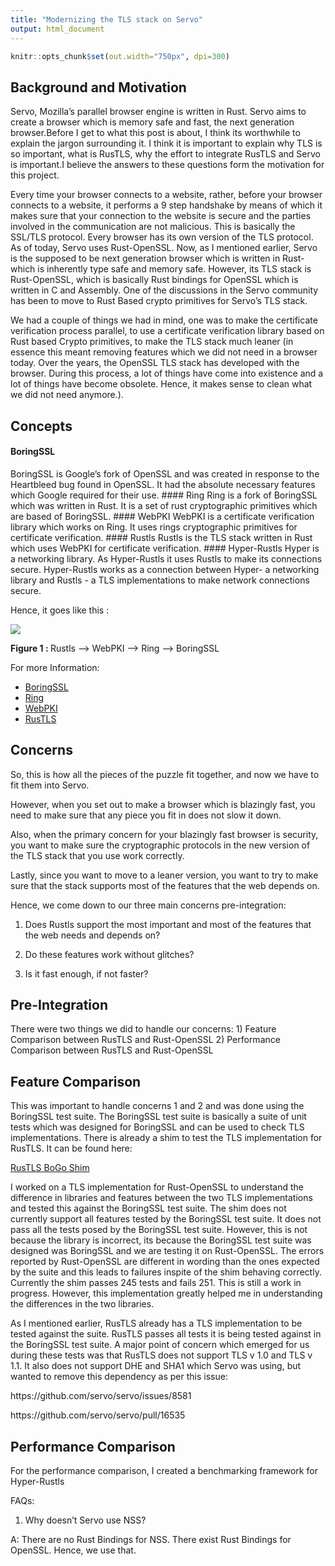 ```yaml
---
title: "Modernizing the TLS stack on Servo"
output: html_document
---
```


```r
knitr::opts_chunk$set(out.width="750px", dpi=300)
```
## Background and Motivation

Servo, Mozilla's parallel browser engine is written in Rust. Servo aims to create a browser which is memory safe and fast, 
the next generation browser.Before I get to what this post is about, I think its worthwhile to explain the jargon surrounding 
it. I think it is important to explain why TLS is so important, what is RusTLS, why the effort to integrate RusTLS and Servo 
is important.I believe the answers to these questions form the motivation for this project. 

Every time your browser connects to a website, rather, before your browser connects to a website, it performs a 9 step handshake by 
means of which it makes sure that your connection to the website is secure and the parties involved in the communication are 
not malicious. This is basically the SSL/TLS protocol. 
Every browser has its own version of the TLS protocol. As of today, Servo uses Rust-OpenSSL. 
Now, as I mentioned earlier, Servo is the supposed to be next generation browser which is written in Rust- which is inherently type 
safe and memory safe. However, its TLS stack is Rust-OpenSSL, which is basically Rust bindings for OpenSSL which is written in C 
and Assembly. One of the discussions in the Servo community has been to move to Rust Based crypto primitives for Servo's 
TLS stack.

We had a couple of things we had in mind, one was to make the certificate verification process parallel, to use a certificate verification library based on Rust based Crypto primitives, to make the TLS stack much leaner (in essence this meant removing features which we did not need in a browser today. Over the years, the OpenSSL TLS stack has developed with the browser. During this process, a 
lot of things have come into existence and a lot of things have become obsolete. Hence, it makes sense to clean what we did not need anymore.).

## Concepts
#### BoringSSL
BoringSSL is Google's fork of OpenSSL and was created in response to the Heartbleed bug found in OpenSSL.
It had the absolute necessary features which Google required for their use.
#### Ring
Ring is a fork of BoringSSL which was written in Rust. It is a set of rust cryptographic primitives which are based of BoringSSL.
#### WebPKI
WebPKI is a certificate verification library which works on Ring. It uses rings cryptographic primitives for certificate verification.
#### Rustls
Rustls is the TLS stack written in Rust which uses WebPKI for certificate verification. 
#### Hyper-Rustls
Hyper is a networking library. As Hyper-Rustls it uses Rustls to make its connections secure. Hyper-Rustls works as a connection between Hyper- a networking library and Rustls - a TLS implementations to make network connections secure.

Hence, it goes like this :

<img src="https://github.com/SimranGujral/FireBlood.github.io/blob/master/RustlsDependencyChart.png"></img>

<b>Figure 1 : </b>Rustls --> WebPKI --> Ring --> BoringSSL

For more Information:
<ul>
<li><a href="https://boringssl.googlesource.com/boringssl/">BoringSSL</a></li>

<li><a href="https://github.com/briansmith/ring">Ring</a></li>

<li><a href="https://github.com/briansmith/webpki">WebPKI</a></li>

<li><a href="https://github.com/ctz/rustls">RusTLS</a></li>


</ul>

## Concerns
So, this is how all the pieces of the puzzle fit together, and now we have to fit them into Servo.

However, when you set out to make a browser which is blazingly fast, you need to make sure that any piece you fit in does not slow it down.

Also, when the primary concern for your blazingly fast browser is security, you want to make sure the cryptographic protocols in the new 
version of the TLS stack that you use work correctly. 

Lastly, since you want to move to a leaner version, you want to try to make sure that  the stack supports most of the features that the web depends on. 

Hence, we come down to our three main concerns pre-integration:

1) Does Rustls support the most important and most of the features that the web needs and depends on?

2) Do these features work without glitches?

3) Is it fast enough, if not faster?

## Pre-Integration

There were two things we did to handle our concerns:
1) Feature Comparison between RusTLS and Rust-OpenSSL
2) Performance Comparison between RusTLS and Rust-OpenSSL

## Feature Comparison

This was important to handle concerns 1 and 2 and was done using the BoringSSL test suite. The BoringSSL test suite is basically a suite of unit tests which was designed for BoringSSL and can be used to check TLS implementations.
There is already a shim to test the TLS implementation for RusTLS.
It can be found here:

<a href="https://github.com/ctz/rustls/tree/master/examples/internal">RusTLS BoGo Shim</a>

I worked on a TLS implementation for Rust-OpenSSL to understand the difference in libraries and features between the two TLS implementations and tested this against the BoringSSL test suite.
The shim does not currently support all features tested by the BoringSSL test suite.
It does not pass all the tests posed by the BoringSSL test suite. However, this is not because the library is incorrect, its because the BoringSSL test suite was designed was BoringSSL and we are testing it on Rust-OpenSSL. The errors reported by Rust-OpenSSL are different in wording than the ones expected by the suite and this leads to failures inspite of the shim behaving correctly.
Currently the shim passes 245 tests and fails 251. 
This is still a work in progress.
However, this implementation greatly helped me in understanding the differences in the two libraries.


As I mentioned earlier, RusTLS already has a TLS implementation to be tested against the suite. RusTLS passes all tests it is being tested against in the BoringSSL test suite. A major point of concern which emerged for us during these tests was that RusTLS does not support TLS v 1.0 and TLS v 1.1. It also does not support DHE and SHA1 which Servo was using, but wanted to remove this dependency as per this issue:

https://github.com/servo/servo/issues/8581

https://github.com/servo/servo/pull/16535


## Performance Comparison

For the performance comparison, I created a benchmarking framework for Hyper-Rustls















FAQs:

1) Why doesn't Servo use NSS?

A: There are no Rust Bindings for NSS. There exist Rust Bindings for OpenSSL. Hence, we use that.

